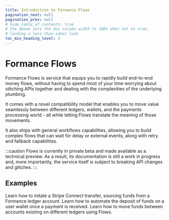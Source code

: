 ```yaml
---
title: Introduction to Formance Flows
pagination_next: null
pagination_prev: null
# hide_table_of_contents: true
# the above sets the doc column width to 100% when set to true,
# landing a less-than-ideal look
toc_min_heading_level: 3
---
```



# Formance Flows

Formance Flows is service that equips you to rapidly build end-to-end money flows, without having to spend most of your time worrying about stitching APIs together and dealing with the complexities of the underlying plumbing.

It comes with a novel compatibility model that enables you to move value seamlessly between different ledgers, wallets, and the payments processing world - all while letting Flows translate the meaning of those movements.

It also ships with general workflows capabilities, allowing you to build complex flows that can wait for delay or external events, along with retry and fallback capabilities.

:::caution
Flows is currently in private beta and made available as a technical preview. As a result, its documentation is still a work in progress and, more importantly, the service itself is subject to breaking API changes and glitches.
:::

## Examples

<DocCardGrid>

<DocCard headline="Ledger to Payout" cta="Learn More" link="#" highlight="true">
  Learn how to initate a Stripe Connect transfer, sourcing funds from a Formance ledger account.
</DocCard>

<DocCard headline="Deposit on Wallet" cta="Learn More" link="#" highlight="true">
  Learn how to automate the deposit of funds on a user wallet once a payment is received.
</DocCard>

<DocCard headline="Multiple Ledgers" cta="Learn More" link="#" highlight="true">
  Learn how to move funds between accounts existing on different ledgers using Flows.
</DocCard>

</DocCardGrid>
